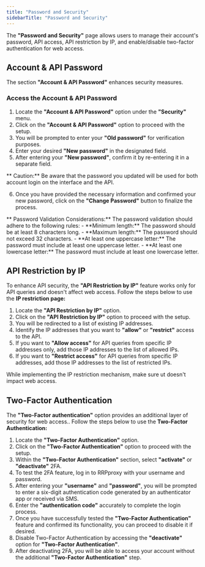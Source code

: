 ```yaml
---
title: "Password and Security"
sidebarTitle: "Password and Security"
---
```


The **"Password and Security"** page allows users to manage their account's password, API access, API restriction by IP, and enable/disable two-factor authentication for web access.

## Account & API Password

The section  **"Account & API Password"** enhances security measures.

### Access the Account & API Password

1. Locate the **"Account & API Password"** option under the **"Security"** menu.
2. Click on the **"Account & API Password"** option to proceed with the setup.
3. You will be prompted to enter your **"Old password"** for verification purposes.
4. Enter your desired **"New password"** in the designated field.
5. After entering your **"New password"**, confirm it by re-entering it in a separate field.

<Warning>
** Caution:** 
Be aware that the password you updated will be used for both account login on the interface and the API.
</Warning>

6. Once you have provided the necessary information and confirmed your new password, click on the **"Change Password"** button to finalize the process.

<Note>
** Password Validation Considerations:** 
The password validation should adhere to the following rules:
- **Minimum length:** The password should be at least 8 characters long.
- **Maximum length:** The password should not exceed 32 characters.
- **At least one uppercase letter:** The password must include at least one uppercase letter.
- **At least one lowercase letter:** The password must include at least one lowercase letter.
</Note>

## API Restriction by IP

To enhance API security, the **"API Restriction by IP"** feature works only for API queries and doesn't affect web access. Follow the steps below to use the **IP restriction page:**

1. Locate the **"API Restriction by IP"** option.
2. Click on the **"API Restriction by IP"** option to proceed with the setup.
3. You will be redirected to a list of existing IP addresses.
4. Identify the IP addresses that you want to **"allow"** or **"restrict"** access to the API.
5. If you want to **"Allow access"** for API queries from specific IP addresses only, add those IP addresses to the list of allowed IPs.
6. If you want to **"Restrict access"** for API queries from specific IP addresses, add those IP addresses to the list of restricted IPs.

<Note>While implementing the IP restriction mechanism, make sure ut doesn't impact web access.</Note>

## Two-Factor Authentication

The **"Two-Factor authentication"** option provides an additional layer of security for web access.. Follow the steps below to use the **Two-Factor Authentication:**

1. Locate the **"Two-Factor Authentication"** option.
2. Click on the **"Two-Factor Authentication"** option to proceed with the setup.
3. Within the **"Two-Factor Authentication"** section, select **"activate"** or **"deactivate"** 2FA.
4. To test the 2FA feature, log in to RRPproxy with your username and password.
5. After entering your **"username"** and **"password"**, you will be prompted to enter a six-digit authentication code generated by an authenticator app or received via SMS.
6. Enter the **"authentication code"** accurately to complete the login process.
7. Once you have successfully tested the **"Two-Factor Authentication"** feature and confirmed its functionality, you can proceed to disable it if desired.
8. Disable Two-Factor Authentication by accessing the **"deactivate"** option for **"Two-Factor Authentication"**.
9. After deactivating 2FA, you will be able to access your account without the additional **"Two-Factor Authentication"** step.
